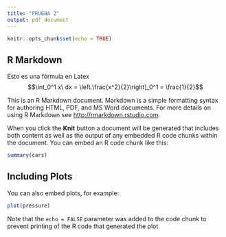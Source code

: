 ```yaml
---
title: "PRUEBA 2"
output: pdf_document
---
```


```r
knitr::opts_chunk$set(echo = TRUE)
```

## R Markdown

Esto es una fórmula en Latex
$$\int_0^1 x\ dx = \left.\frac{x^2}{2}\right]_0^1 = \frac{1}{2}$$


This is an R Markdown document. Markdown is a simple formatting syntax for authoring HTML, PDF, and MS Word documents. For more details on using R Markdown see <http://rmarkdown.rstudio.com>.

When you click the **Knit** button a document will be generated that includes both content as well as the output of any embedded R code chunks within the document. You can embed an R code chunk like this:

```r
summary(cars)
```

## Including Plots

You can also embed plots, for example:

```r
plot(pressure)
```

Note that the `echo = FALSE` parameter was added to the code chunk to prevent printing of the R code that generated the plot.
